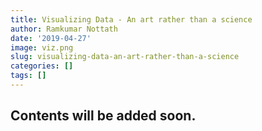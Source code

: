 ```yaml
---
title: Visualizing Data - An art rather than a science
author: Ramkumar Nottath
date: '2019-04-27'
image: viz.png
slug: visualizing-data-an-art-rather-than-a-science
categories: []
tags: []
---
```


## Contents will be added soon.

